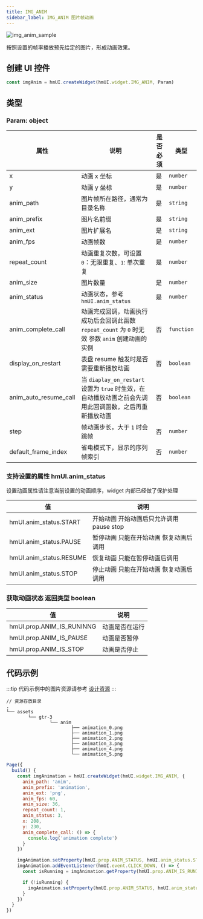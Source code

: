 ```yaml
---
title: IMG_ANIM
sidebar_label: IMG_ANIM 图片帧动画
---
```


![img_anim_sample](/img/api/img_anim_sample.gif)

按照设置的帧率播放预先给定的图片，形成动画效果。

## 创建 UI 控件

```js
const imgAnim = hmUI.createWidget(hmUI.widget.IMG_ANIM, Param)
```

## 类型

### Param: object

| 属性                  | 说明                                                                                                   | 是否必须 | 类型       |
| --------------------- | ------------------------------------------------------------------------------------------------------ | -------- | ---------- |
| x                     | 动画 x 坐标                                                                                            | 是       | `number`   |
| y                     | 动画 y 坐标                                                                                            | 是       | `number`   |
| anim_path             | 图片帧所在路径，通常为目录名称                                                                         | 是       | `string`   |
| anim_prefix           | 图片名前缀                                                                                             | 是       | `string`   |
| anim_ext              | 图片扩展名                                                                                             | 是       | `string`   |
| anim_fps              | 动画帧数                                                                                               | 是       | `number`   |
| repeat_count          | 动画重复次数，可设置 `0`：无限重复、`1`: 单次重复                                                      | 是       | `number`   |
| anim_size             | 图片数量                                                                                               | 是       | `number`   |
| anim_status           | 动画状态，参考 `hmUI.anim_status`                                                                      | 是       | `number`   |
| anim_complete_call    | 动画完成回调，动画执行成功后会回调此函数 `repeat_count` 为 `0` 时无效 参数 `anim` 创建动画的实例       | 否       | `function` |
| display_on_restart    | 表盘 resume 触发时是否需要重新播放动画                                                                 | 否       | `boolean`  |
| anim_auto_resume_call | 当 `diaplay_on_restart` 设置为 `true` 时生效，在自动播放动画之前会先调用此回调函数，之后再重新播放动画 | 否       | `boolean`  |
| step                  | 帧动画步长，大于 `1` 时会跳帧                                                                          | 否       | `number`   |
| default_frame_index   | 省电模式下，显示的序列帧索引                                                                           | 否       | `number`   |

### 支持设置的属性 hmUI.anim_status

设置动画属性请注意当前设置的动画顺序，widget 内部已经做了保护处理

| 值                      | 说明                                     |
| ----------------------- | ---------------------------------------- |
| hmUI.anim_status.START  | 开始动画 开始动画后只允许调用 pause stop |
| hmUI.anim_status.PAUSE  | 暂停动画 只能在开始动画 恢复动画后调用   |
| hmUI.anim_status.RESUME | 恢复动画 只能在暂停动画后调用            |
| hmUI.anim_status.STOP   | 停止动画 只能在开始动画 恢复动画后调用   |

### 获取动画状态 返回类型 boolean

| 值                        | 说明           |
| ------------------------- | -------------- |
| hmUI.prop.ANIM_IS_RUNINNG | 动画是否在运行 |
| hmUI.prop.ANIM_IS_PAUSE   | 动画是否暂停   |
| hmUI.prop.ANIM_IS_STOP    | 动画是否停止   |

## 代码示例

:::tip
代码示例中的图片资源请参考 [设计资源](../../../related-resources/design-resources.mdx)
:::

```tree
// 资源存放目录
.
└── assets
        └── gtr-3
                └── anim
                        ├── animation_0.png
                        ├── animation_1.png
                        ├── animation_2.png
                        ├── animation_3.png
                        ├── animation_4.png
                        └── animation_5.png
```

```js
Page({
  build() {
    const imgAnimation = hmUI.createWidget(hmUI.widget.IMG_ANIM, {
      anim_path: 'anim',
      anim_prefix: 'animation',
      anim_ext: 'png',
      anim_fps: 60,
      anim_size: 36,
      repeat_count: 1,
      anim_status: 3,
      x: 208,
      y: 230,
      anim_complete_call: () => {
        console.log('animation complete')
      }
    })

    imgAnimation.setProperty(hmUI.prop.ANIM_STATUS, hmUI.anim_status.START)
    imgAnimation.addEventListener(hmUI.event.CLICK_DOWN, () => {
      const isRunning = imgAnimation.getProperty(hmUI.prop.ANIM_IS_RUNINNG)

      if (!isRunning) {
        imgAnimation.setProperty(hmUI.prop.ANIM_STATUS, hmUI.anim_status.START)
      }
    })
  }
})
```
